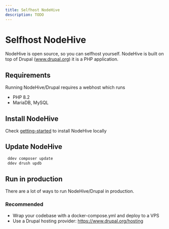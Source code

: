 ```yaml
---
title: Selfhost NodeHive
description: TODO
---
```

# Selfhost NodeHive

NodeHive is open source, so you can selfhost yourself. NodeHive is built on top of Drupal (www.drupal.org) it is a PHP application.

## Requirements

Running NodeHive/Drupal requires a webhost which runs

- PHP 8.2
- MariaDB, MySQL

## Install NodeHive

Check [getting-started](/get-started) to install NodeHive locally

## Update NodeHive

```bash
 ddev composer update
 ddev drush updb
```

## Run in production

There are a lot of ways to run NodeHive/Drupal in production.

### Recommended

- Wrap your codebase with a docker-compose.yml and deploy to a VPS
- Use a Drupal hosting provider: https://www.drupal.org/hosting